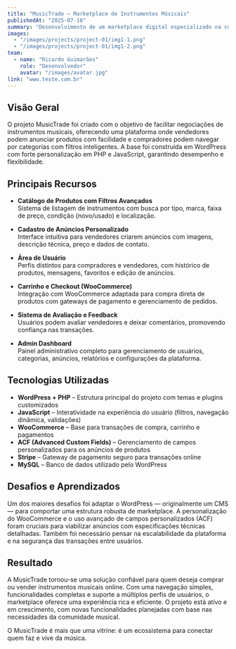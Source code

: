 ```yaml
---
title: "MusicTrade – Marketplace de Instrumentos Músicais"
publishedAt: "2025-07-18"
summary: "Desenvolvimento de um marketplace digital especializado na compra e venda de instrumentos musicais, conectando músicos, lojistas e entusiastas em um ambiente seguro, acessível e responsivo."
images:
  - "/images/projects/project-01/img1-1.png"
  - "/images/projects/project-01/img1-2.png"
team:
  - name: "Ricardo Guimarães"
    role: "Desenvolvedor"
    avatar: "/images/avatar.jpg"
link: "www.teste.com.br"
---
```

## Visão Geral

O projeto MusicTrade foi criado com o objetivo de facilitar negociações de instrumentos musicais, oferecendo uma plataforma onde vendedores podem anunciar produtos com facilidade e compradores podem navegar por categorias com filtros inteligentes. A base foi construída em WordPress com forte personalização em PHP e JavaScript, garantindo desempenho e flexibilidade.

## Principais Recursos

- **Catálogo de Produtos com Filtros Avançados**  
  Sistema de listagem de instrumentos com busca por tipo, marca, faixa de preço, condição (novo/usado) e localização.

- **Cadastro de Anúncios Personalizado**  
  Interface intuitiva para vendedores criarem anúncios com imagens, descrição técnica, preço e dados de contato.

- **Área de Usuário**  
  Perfis distintos para compradores e vendedores, com histórico de produtos, mensagens, favoritos e edição de anúncios.

- **Carrinho e Checkout (WooCommerce)**  
  Integração com WooCommerce adaptada para compra direta de produtos com gateways de pagamento e gerenciamento de pedidos.

- **Sistema de Avaliação e Feedback**  
  Usuários podem avaliar vendedores e deixar comentários, promovendo confiança nas transações.

- **Admin Dashboard**  
  Painel administrativo completo para gerenciamento de usuários, categorias, anúncios, relatórios e configurações da plataforma.

## Tecnologias Utilizadas

- **WordPress + PHP** – Estrutura principal do projeto com temas e plugins customizados  
- **JavaScript** – Interatividade na experiência do usuário (filtros, navegação dinâmica, validações)  
- **WooCommerce** – Base para transações de compra, carrinho e pagamentos  
- **ACF (Advanced Custom Fields)** – Gerenciamento de campos personalizados para os anúncios de produtos  
- **Stripe** – Gateway de pagamento seguro para transações online  
- **MySQL** – Banco de dados utilizado pelo WordPress

## Desafios e Aprendizados

Um dos maiores desafios foi adaptar o WordPress — originalmente um CMS — para comportar uma estrutura robusta de marketplace. A personalização do WooCommerce e o uso avançado de campos personalizados (ACF) foram cruciais para viabilizar anúncios com especificações técnicas detalhadas. Também foi necessário pensar na escalabilidade da plataforma e na segurança das transações entre usuários.

## Resultado

A MusicTrade tornou-se uma solução confiável para quem deseja comprar ou vender instrumentos musicais online. Com uma navegação simples, funcionalidades completas e suporte a múltiplos perfis de usuários, o marketplace oferece uma experiência rica e eficiente. O projeto está ativo e em crescimento, com novas funcionalidades planejadas com base nas necessidades da comunidade musical.

O MusicTrade é mais que uma vitrine: é um ecossistema para conectar quem faz e vive da música.